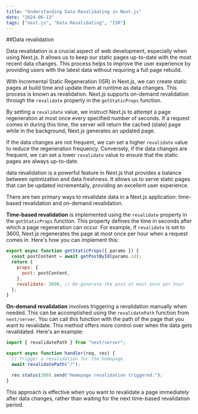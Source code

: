 ```yaml
---
title: "Understanding Data Revalidating in Next.js"
date: "2024-06-13"
tags: ["next.js", "Data Revalidating", "ISR"]
---
```


##Data revalidation

Data revalidation is a crucial aspect of web development, especially when using Next.js. It allows us to keep our static pages up-to-date with the most recent data changes. This process helps to improve the user experience by providing users with the latest data without requiring a full page rebuild.

With Incremental Static Regeneration (ISR) in Next.js, we can create static pages at build time and update them at runtime as data changes. This process is known as revalidation. Next.js supports on-demand revalidation through the `revalidate` property in the `getStaticProps` function.

By setting a `revalidate` value, we instruct Next.js to attempt a page regeneration at most once every specified number of seconds. If a request comes in during this time, the server will return the cached (stale) page while in the background, Next.js generates an updated page.

If the data changes are not frequent, we can set a higher `revalidate` value to reduce the regeneration frequency. Conversely, if the data changes are frequent, we can set a lower `revalidate` value to ensure that the static pages are always up-to-date.

data revalidation is a powerful feature in Next.js that provides a balance between optimization and data freshness. It allows us to serve static pages that can be updated incrementally, providing an excellent user experience.

There are two primary ways to revalidate data in a Next.js application: time-based revalidation and on-demand revalidation.

**Time-based revalidation** is implemented using the `revalidate` property in the `getStaticProps` function. This property defines the time in seconds after which a page regeneration can occur. For example, if `revalidate` is set to 3600, Next.js regenerates the page at most once per hour when a request comes in. Here's how you can implement this:

```jsx
export async function getStaticProps({ params }) {
  const postContent = await getPostById(params.id);
  return {
    props: {
      post: postContent,
    },
    revalidate: 3600, // Re-generate the post at most once per hour
  };
}
```

**On-demand revalidation** involves triggering a revalidation manually when needed. This can be accomplished using the `revalidatePath` function from `next/server`. You can call this function with the path of the page that you want to revalidate. This method offers more control over when the data gets revalidated. Here's an example:

```jsx
import { revalidatePath } from "next/server";

export async function handler(req, res) {
  // Trigger a revalidation for the homepage
  await revalidatePath("/");

  res.status(200).send("Homepage revalidation triggered.");
}
```

This approach is effective when you want to revalidate a page immediately after data changes, rather than waiting for the next time-based revalidation period.
